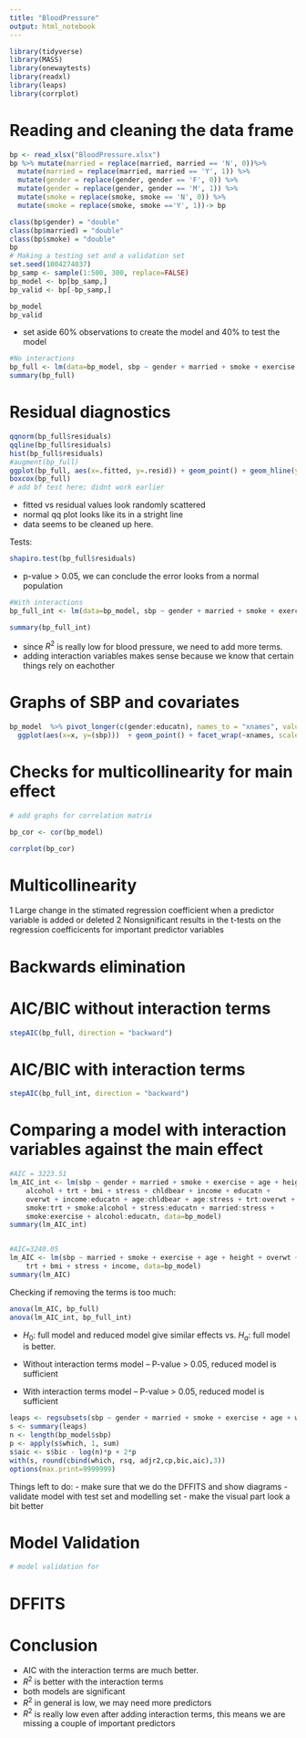 ```yaml
---
title: "BloodPressure"
output: html_notebook
---
```


```r
library(tidyverse)
library(MASS)
library(onewaytests)
library(readxl)
library(leaps)
library(corrplot)

```

# Reading and cleaning the data frame
```r
bp <- read_xlsx("BloodPressure.xlsx")
bp %>% mutate(married = replace(married, married == 'N', 0))%>% 
  mutate(married = replace(married, married == 'Y', 1)) %>%
  mutate(gender = replace(gender, gender == 'F', 0)) %>%
  mutate(gender = replace(gender, gender == 'M', 1)) %>%
  mutate(smoke = replace(smoke, smoke == 'N', 0)) %>%
  mutate(smoke = replace(smoke, smoke =='Y', 1))-> bp

class(bp$gender) = "double"
class(bp$married) = "double"
class(bp$smoke) = "double"
bp
# Making a testing set and a validation set
set.seed(1004274037)
bp_samp <- sample(1:500, 300, replace=FALSE)
bp_model <- bp[bp_samp,]
bp_valid <- bp[-bp_samp,]

bp_model
bp_valid

```
- set aside 60% observations to create the model and 40% to test the model

```r
#No interactions
bp_full <- lm(data=bp_model, sbp ~ gender + married + smoke + exercise + age + weight + height + overwt + race + alcohol + trt + bmi + stress + salt + chldbear + income + educatn)
summary(bp_full)
```

# Residual diagnostics
```r
qqnorm(bp_full$residuals)
qqline(bp_full$residuals)
hist(bp_full$residuals)
#augment(bp_full)
ggplot(bp_full, aes(x=.fitted, y=.resid)) + geom_point() + geom_hline(yintercept = 0)
boxcox(bp_full)
# add bf test here; didnt work earlier
```

- fitted vs residual values look randomly scattered
- normal qq plot looks like its in a stright line
- data seems to be cleaned up here.


Tests:  
```r
shapiro.test(bp_full$residuals)
```

- p-value > 0.05, we can conclude the error looks from a normal population


```r
#With interactions
bp_full_int <- lm(data=bp_model, sbp ~ gender + married + smoke + exercise + age + weight + height + race + alcohol + trt + bmi + stress + salt + chldbear + income + educatn + overwt + income:educatn + age:chldbear + age:stress + trt:age + trt:overwt + trt:smoke + trt:chldbear + bmi:overwt + stress:alcohol + stress:chldbear + stress:weight + stress:overwt + income:age + trt:stress + weight:overwt + bmi:weight + bmi:height + smoke:overwt + gender:smoke + alcohol:smoke + salt:stress + income:stress + educatn:stress + race:stress + married:stress + smoke:exercise + income:chldbear + educatn:alcohol + smoke:educatn + alcohol:salt + alcohol:income + chldbear:married)

summary(bp_full_int)
```

- since $R^2$ is really low for blood pressure, we need to add more terms. 
- adding interaction variables makes sense because we know that certain things
rely on eachother

# Graphs of SBP and covariates
```r
bp_model  %>% pivot_longer(c(gender:educatn), names_to = "xnames", values_to = "x")%>% 
  ggplot(aes(x=x, y=(sbp)))  + geom_point() + facet_wrap(~xnames, scales = "free") 
```


# Checks for multicollinearity for main effect
```r
# add graphs for correlation matrix

bp_cor <- cor(bp_model)

corrplot(bp_cor)
```



# Multicollinearity
1 Large change in the stimated regression coefficient when a predictor variable is added or deleted
2 Nonsignificant results in the t-tests on the regression coefficicents for important predictor variables 




# Backwards elimination


# AIC/BIC without interaction terms
```r
stepAIC(bp_full, direction = "backward")
```

# AIC/BIC with interaction terms
```r
stepAIC(bp_full_int, direction = "backward")
```


# Comparing a model with interaction variables against the main effect

```r
#AIC = 3223.51
lm_AIC_int <- lm(sbp ~ gender + married + smoke + exercise + age + height + race + 
    alcohol + trt + bmi + stress + chldbear + income + educatn + 
    overwt + income:educatn + age:chldbear + age:stress + trt:overwt + 
    smoke:trt + smoke:alcohol + stress:educatn + married:stress + 
    smoke:exercise + alcohol:educatn, data=bp_model)
summary(lm_AIC_int)


#AIC=3240.05
lm_AIC <- lm(sbp ~ married + smoke + exercise + age + height + overwt + alcohol + 
    trt + bmi + stress + income, data=bp_model)
summary(lm_AIC)
```

Checking if removing the terms is too much:  
```r
anova(lm_AIC, bp_full)
anova(lm_AIC_int, bp_full_int)
```

- $H_0:$ full model and reduced model give similar effects vs. $H_a:$ full model is better.

- Without interaction terms model -- P-value > 0.05, reduced model is sufficient
- With interaction terms model -- P-value > 0.05, reduced model is sufficient








```r
leaps <- regsubsets(sbp ~ gender + married + smoke + exercise + age + weight + height + race + alcohol + trt + bmi + stress + salt + chldbear + income + educatn, data=bp_model, nbest = 10)
s <- summary(leaps)
n <- length(bp_model$sbp)
p <- apply(s$which, 1, sum)
s$aic <- s$bic - log(n)*p + 2*p
with(s, round(cbind(which, rsq, adjr2,cp,bic,aic),3))
options(max.print=9999999)
```

Things left to do:
- make sure that we do the DFFITS and show diagrams
- validate model with test set and modelling set
- make the visual part look a bit better  



# Model Validation
```r
# model validation for 
```




# DFFITS



# Conclusion

- AIC with the interaction terms are much better.
- $R^2$ is better with the interaction terms
- both models are significant
- $R^2$ in general is low, we may need more predictors
- $R^2$ is really low even after adding interaction terms, this means we are missing a couple of important predictors
